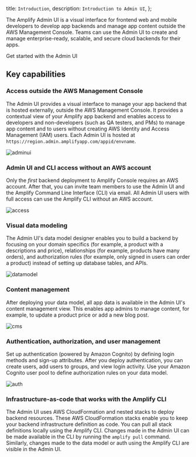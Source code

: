   title: `Introduction`,
  description: `Introduction to Admin UI`,
};

The Amplify Admin UI is a visual interface for frontend web and mobile developers to develop app backends and manage app content outside the AWS Management Console. Teams can use the Admin UI to create and manage enterprise-ready, scalable, and secure cloud backends for their apps. 

<InternalLinkButton href="/console/adminui/start">
  <span slot="text">Get started with the Admin UI</span>
</InternalLinkButton>

## Key capabilities

### Access outside the AWS Management Console

The Admin UI provides a visual interface to manage your app backend that is hosted externally, outside the AWS Management Console. It provides a contextual view of your Amplify app backend and enables access to developers and non-developers (such as QA testers, and PMs) to manage app content and to users without creating AWS Identity and Access Management (IAM) users. Each Admin UI is hosted at `https://region.admin.amplifyapp.com/appid/envname`.

![adminui](/images/console/adminui.png)

### Admin UI and CLI access without an AWS account

Only the *first* backend deployment to Amplify Console requires an AWS account. After that, you can invite team members to use the Admin UI and the Amplify Command Line Interface (CLI) via email. All Admin UI users with full access can use the Amplify CLI without an AWS account.

![access](/images/console/access.png)

### Visual data modeling

The Admin UI's data model designer enables you to build a backend by focusing on your domain specifics (for example, a product with a descriptions and price), relationships (for example, products have many orders), and authorization rules (for example, only signed in users can order a product) instead of setting up database tables, and APIs.

![datamodel](/images/console/datamodel.gif)

### Content management

After deploying your data model, all app data is available in the Admin UI's content management view. This enables app admins to manage content, for example, to update a product price or add a new blog post.

![cms](/images/console/cms.png)

### Authentication, authorization, and user management

Set up authentication (powered by Amazon Cognito) by defining login methods and sign-up attributes. After you deploy authentication, you can create users, add users to groups, and view login activity. Use your Amazon Cognito user pool to define authorization rules on your data model.

![auth](/images/console/auth.png)

### Infrastructure-as-code that works with the Amplify CLI

The Admin UI uses AWS CloudFormation and nested stacks to deploy backend resources. These AWS CloudFormation stacks enable you to keep your backend infrastructure definition as code. You can pull all stack definitions locally using the Amplify CLI. Changes made in the Admin UI can be made available in the CLI by running the `amplify pull` command. Similarly, changes made to the data model or auth using the Amplify CLI are visible in the Admin UI.

